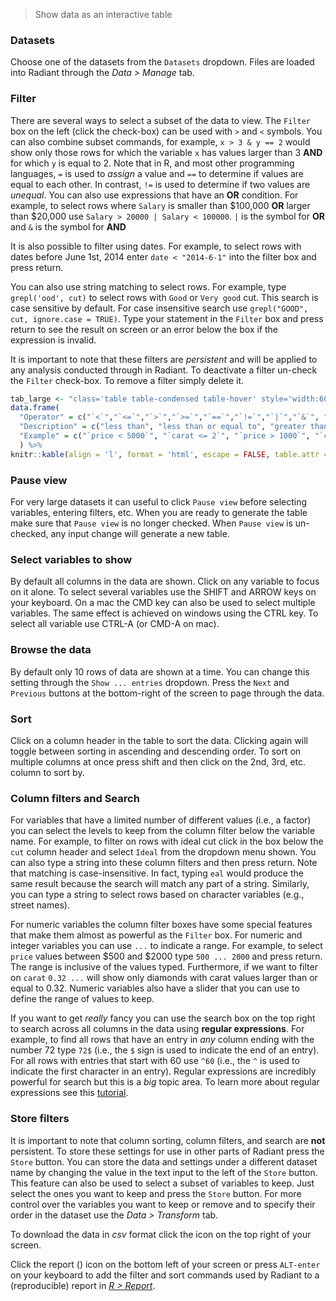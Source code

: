 > Show data as an interactive table

### Datasets

Choose one of the datasets from the `Datasets` dropdown. Files are loaded into Radiant through the _Data > Manage_ tab.

### Filter

There are several ways to select a subset of the data to view. The `Filter` box on the left (click the check-box) can be used with `>` and `<` symbols. You can also combine subset commands, for example, `x > 3 & y == 2` would show only those rows for which the variable `x` has values larger than 3 **AND** for which `y` is equal to 2. Note that in R, and most other programming languages, `=` is used to _assign_ a value and `==` to determine if values are equal to each other. In contrast, `!=` is used to determine if two values are _unequal_. You can also use expressions that have an **OR** condition. For example, to select rows where `Salary` is smaller than \$100,000 **OR** larger than \$20,000 use `Salary > 20000 | Salary < 100000`. `|` is the symbol for **OR** and `&` is the symbol for **AND**

It is also possible to filter using dates. For example, to select rows with dates before June 1st, 2014 enter `date < "2014-6-1"` into the filter box and press return.

You can also use string matching to select rows. For example, type `grepl('ood', cut)` to select rows with `Good` or `Very good` cut. This search is case sensitive by default. For case insensitive search use `grepl("GOOD", cut, ignore.case = TRUE)`. Type your statement in the `Filter`  box and press return to see the result on screen or an error below the box if the expression is invalid.

It is important to note that these filters are _persistent_ and will be applied to any analysis conducted through in Radiant. To deactivate a filter un-check the `Filter` check-box. To remove a filter simply delete it.


```r
tab_large <- "class='table table-condensed table-hover' style='width:60%;'"
data.frame(
  "Operator" = c("`<`","`<=`","`>`","`>=`","`==`","`!=`","`|`","`&`", "`%in%`"),
  "Description" = c("less than", "less than or equal to", "greater than", "greater than or equal to", "exactly equal to", "not equal to", "x OR y", "x AND y", "x is one of y"),
  "Example" = c("`price < 5000`", "`carat <= 2`", "`price > 1000`", "`carat >= 2`", "`cut == 'Fair'`", "`cut != 'Fair'`", "`price > 10000 | cut == 'Premium'`", "`carat < 2 & cut == 'Fair'`", "`cut %in% c('Fair', 'Good')`")
  ) %>%
knitr::kable(align = 'l', format = 'html', escape = FALSE, table.attr = tab_large)
```

### Pause view

For very large datasets it can useful to click `Pause view` before selecting variables, entering filters, etc. When you are ready to generate the table make sure that `Pause view` is no longer checked. When `Pause view` is un-checked, any input change will generate a new table.

### Select variables to show

By default all columns in the data are shown. Click on any variable to focus on it alone. To select several variables use the SHIFT and ARROW keys on your keyboard. On a mac the CMD key can also be used to select multiple variables. The same effect is achieved on windows using the CTRL key. To select all variable use CTRL-A (or CMD-A on mac).

### Browse the data

By default only 10 rows of data are shown at a time. You can change this setting through the `Show ... entries` dropdown. Press the `Next` and `Previous` buttons at the bottom-right of the screen to page through the data.

### Sort

Click on a column header in the table to sort the data. Clicking again will toggle between sorting in ascending and descending order. To sort on multiple columns at once press shift and then click on the 2nd, 3rd, etc. column to sort by.

### Column filters and Search

For variables that have a limited number of different values (i.e., a factor) you can select the levels to keep from the column filter below the variable name. For example, to filter on rows with ideal cut click in the box below the `cut` column header and select `Ideal` from the dropdown menu shown. You can also type a string into these column filters and then press return. Note that matching is case-insensitive. In fact, typing `eal` would produce the same result because the search will match any part of a string. Similarly, you can type a string to select rows based on character variables (e.g., street names).

For numeric variables the column filter boxes have some special features that make them almost as powerful as the `Filter` box. For numeric and integer variables you can use `...` to indicate a range. For example, to select `price` values between \$500 and \$2000 type `500 ... 2000` and press return. The range is inclusive of the values typed. Furthermore, if we want to filter on `carat` `0.32 ...` will show only diamonds with carat values larger than or equal to 0.32. Numeric variables also have a slider that you can use to define the range of values to keep.

If you want to get _really_ fancy you can use the search box on the top right to search across all columns in the data using **regular expressions**. For example, to find all rows that have an entry in _any_ column ending with the number 72 type `72$` (i.e., the `$` sign is used to indicate the end of an entry). For all rows with entries that start with 60 use `^60` (i.e., the `^` is used to indicate the first character in an entry). Regular expressions are incredibly powerful for search but this is a _big_ topic area. To learn more about regular expressions see this <a href="http://www.regular-expressions.info/tutorial.html" target="_blank">tutorial</a>.


### Store filters

It is important to note that column sorting, column filters, and search are **not** persistent. To store these settings for use in other parts of Radiant press the `Store` button. You can store the data and settings under a different dataset name by changing the value in the text input to the left of the `Store` button. This feature can also be used to select a subset of variables to keep. Just select the ones you want to keep and press the `Store` button. For more control over the variables you want to keep or remove and to specify their order in the dataset use the _Data > Transform_ tab.

To download the data in _csv_ format click the <i title='Download' class='fa fa-download'></i> icon on the top right of your screen.

Click the report (<i title='Report results' class='fa fa-edit'></i>) icon on the bottom left of your screen or press `ALT-enter` on your keyboard to add the filter and sort commands used by Radiant to a (reproducible) report in <a href="https://radiant-rstats.github.io/docs/data/report.html" target="_blank">_R > Report_</a>.

